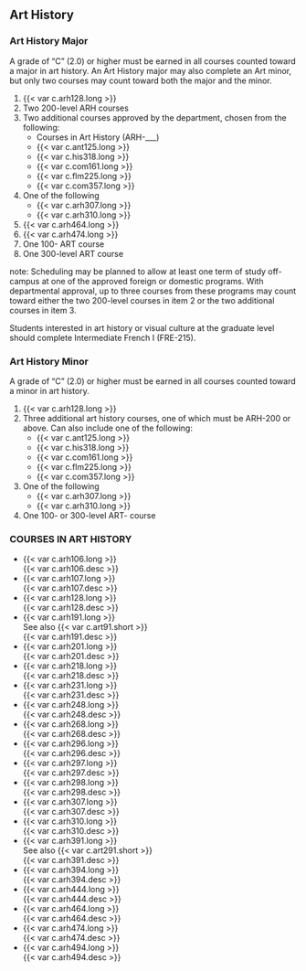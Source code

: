 ## Art History

### Art History Major 

A grade of “C” (2.0) or higher must be earned in all courses counted toward a major in art history.
An Art History major may also complete an Art minor, but only two courses may count toward both the major and the minor.


1. {{< var c.arh128.long >}}    
2. Two 200-level ARH courses  
3. Two additional courses approved by the department, chosen from the following:  
    - Courses in Art History (ARH-___)  
    - {{< var c.ant125.long >}}  
    - {{< var c.his318.long >}}  
    - {{< var c.com161.long >}}  
    - {{< var c.flm225.long >}}  
    - {{< var c.com357.long >}}  
4. One of the following  
    - {{< var c.arh307.long >}}  
    - {{< var c.arh310.long >}}  
5. {{< var c.arh464.long >}}  
6. {{< var c.arh474.long >}}   
7. One 100- ART course  
8. One 300-level ART course  

note: Scheduling may be planned to allow at least one term of study off-campus at one of the approved foreign or domestic programs. With departmental approval, up to three courses from these programs may count toward either the two 200-level courses in item 2 or the two additional courses in item 3.

Students interested in art history or visual culture at the graduate level should complete Intermediate French I (FRE-215).

### Art History Minor

A grade of “C” (2.0) or higher must be earned in all courses counted toward a minor in art history.


1. {{< var c.arh128.long >}}  
2. Three additional art history courses, one of which must be ARH-200 or above.  Can also include one of the following:  
   - {{< var c.ant125.long >}}  
   - {{< var c.his318.long >}}  
   - {{< var c.com161.long >}}  
   - {{< var c.flm225.long >}}  
   - {{< var c.com357.long >}}  
3. One of the following  
   - {{< var c.arh307.long >}}
   - {{< var c.arh310.long >}}  
4. One 100- or 300-level ART- course

### COURSES IN ART HISTORY

- {{< var c.arh106.long >}}   
  {{< var c.arh106.desc >}}   
- {{< var c.arh107.long >}}   
  {{< var c.arh107.desc >}}   
- {{< var c.arh128.long >}}   
  {{< var c.arh128.desc >}}   
- {{< var c.arh191.long >}}   
  See also {{< var c.art91.short >}}   
  {{< var c.arh191.desc >}}   
- {{< var c.arh201.long >}}  
  {{< var c.arh201.desc >}}  
- {{< var c.arh218.long >}}  
  {{< var c.arh218.desc >}}  
- {{< var c.arh231.long >}}  
  {{< var c.arh231.desc >}}  
- {{< var c.arh248.long >}}  
  {{< var c.arh248.desc >}}  
- {{< var c.arh268.long >}}  
  {{< var c.arh268.desc >}}  
- {{< var c.arh296.long >}}  
  {{< var c.arh296.desc >}}  
- {{< var c.arh297.long >}}  
  {{< var c.arh297.desc >}}  
- {{< var c.arh298.long >}}  
  {{< var c.arh298.desc >}}  
- {{< var c.arh307.long >}}  
  {{< var c.arh307.desc >}}  
- {{< var c.arh310.long >}}  
  {{< var c.arh310.desc >}}  
- {{< var c.arh391.long >}}  
  See also {{< var c.art291.short >}}  
  {{< var c.arh391.desc >}}  
- {{< var c.arh394.long >}}  
  {{< var c.arh394.desc >}}  
- {{< var c.arh444.long >}}  
  {{< var c.arh444.desc >}}  
- {{< var c.arh464.long >}}  
  {{< var c.arh464.desc >}}  
- {{< var c.arh474.long >}}  
  {{< var c.arh474.desc >}}  
- {{< var c.arh494.long >}}  
  {{< var c.arh494.desc >}}  
